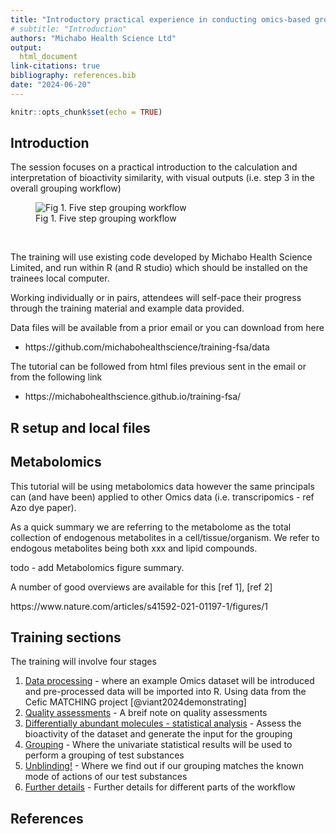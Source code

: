```yaml
---
title: "Introductory practical experience in conducting omics-based grouping"
# subtitle: "Introduction"
authors: "Michabo Health Science Ltd"
output: 
  html_document
link-citations: true
bibliography: references.bib
date: "2024-06-20"
---
```


```r
knitr::opts_chunk$set(echo = TRUE)
```

## Introduction

The session focuses on a practical introduction to the calculation and interpretation of bioactivity similarity, with visual outputs (i.e. step 3 in the overall grouping workflow)

![Fig 1. Five step grouping workflow](five_step_grouping_workflow.png)

&nbsp;

The training will use existing code developed by Michabo Health Science Limited, and run within R (and R studio) which should be installed on the trainees local computer.

Working individually or in pairs, attendees will self-pace their progress through the training material and example data provided.




Data files will be available from a prior email or you can download from here

- https://github.com/michabohealthscience/training-fsa/data


The tutorial can be followed from html files previous sent in the email or from the following link

- https://michabohealthscience.github.io/training-fsa/


## R setup and local files



## Metabolomics 

This tutorial will be using metabolomics data however the same principals can (and have been) applied to other Omics data (i.e. transcripomics - ref Azo dye paper).

As a quick summary we are referring to the metabolome as the total collection of endogenous metabolites in a cell/tissue/organism. We refer to endogous metabolites being both xxx and lipid compounds.

todo - add Metabolomics figure summary.


A number of good overviews are available for this [ref 1], [ref 2]

https://www.nature.com/articles/s41592-021-01197-1/figures/1






## Training sections

The training will involve four stages

1. [Data processing](1_data_processing.html) - where an example Omics dataset will be introduced and pre-processed data will be imported into R. Using data from the Cefic MATCHING project [@viant2024demonstrating]
2. [Quality assessments](2_qa.html) - A breif note on quality assessments 
3. [Differentially abundant molecules - statistical analysis](3_stats.html) - Assess the bioactivity of the dataset and generate the input for the grouping
4. [Grouping](4_grouping.html)  - Where the univariate statistical results will be used to perform a grouping of test substances
5. [Unblinding!](5_unblinding.html) - Where we find out if our grouping matches the known mode of actions of our test substances
6. [Further details](6_more_info.html) - Further details for different parts of the workflow




## References